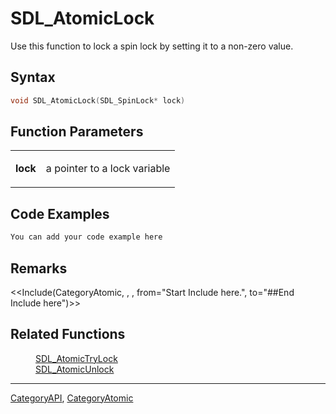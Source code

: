 
= SDL_AtomicLock =
Use this function to lock a spin lock by setting it to a non-zero value.


== Syntax ==
<syntaxhighlight lang='c++'>
void SDL_AtomicLock(SDL_SpinLock* lock)
</syntaxhighlight>

== Function Parameters ==
{|
|'''lock'''
|a pointer to a lock variable
|}

== Code Examples ==
<syntaxhighlight lang='c++'>
You can add your code example here
</syntaxhighlight>

== Remarks ==
<<Include(CategoryAtomic, , , from="Start Include here.", to="##End Include here")>>

== Related Functions ==
:[[SDL_AtomicTryLock]]
:[[SDL_AtomicUnlock]]

----
[[CategoryAPI]], [[CategoryAtomic]]
